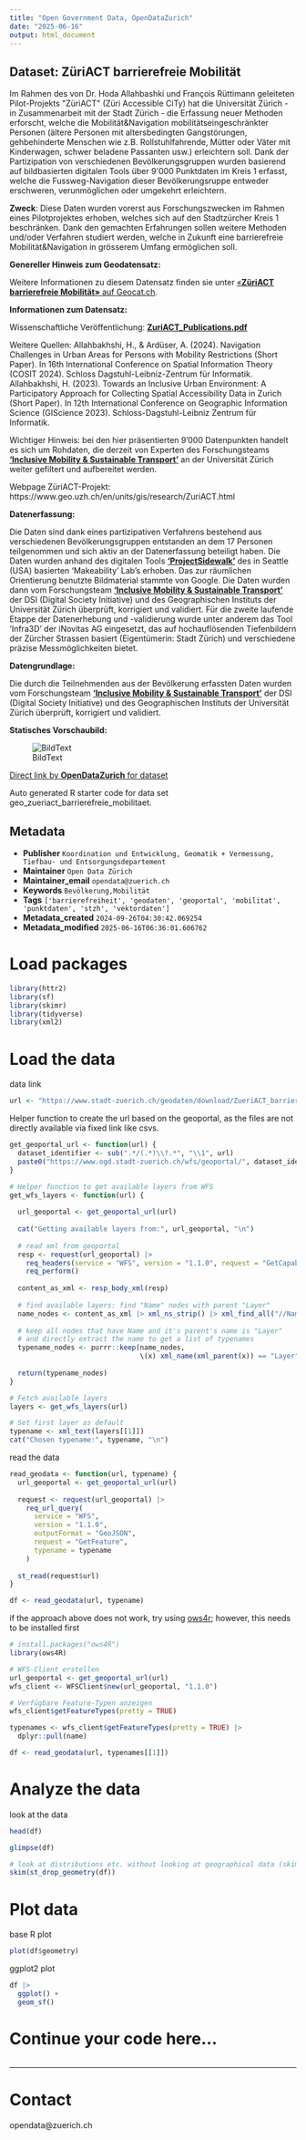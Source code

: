 ```yaml
---
title: "Open Government Data, OpenDataZurich"
date: "2025-06-16"
output: html_document
---
```


## Dataset: ZüriACT barrierefreie Mobilität

Im Rahmen des von Dr. Hoda Allahbashki und François Rüttimann geleiteten Pilot-Projekts &quot;ZüriACT&quot; (Züri Accessible CiTy) hat die Universität Zürich - in Zusammenarbeit mit der Stadt Zürich - die Erfassung neuer Methoden erforscht, welche die Mobilität&amp;Navigation mobilitätseingeschränkter Personen (ältere Personen mit altersbedingten Gangstörungen, gehbehinderte Menschen wie z.B. Rollstuhlfahrende, Mütter oder Väter mit Kinderwagen, schwer beladene Passanten usw.) erleichtern soll. Dank der Partizipation von verschiedenen Bevölkerungsgruppen wurden basierend auf bildbasierten digitalen Tools über 9&#39;000 Punktdaten im Kreis 1 erfasst, welche die Fussweg-Navigation dieser Bevölkerungsruppe entweder erschweren, verunmöglichen oder umgekehrt erleichtern.

**Zweck**: Diese Daten wurden vorerst aus Forschungszwecken im Rahmen eines Pilotprojektes erhoben, welches sich auf den Stadtzürcher Kreis 1 beschränken. Dank den gemachten Erfahrungen sollen weitere Methoden und/oder Verfahren studiert werden, welche in Zukunft eine barrierefreie Mobilität&amp;Navigation in grösserem Umfang ermöglichen soll.

**Genereller Hinweis zum Geodatensatz:**


Weitere Informationen zu diesem Datensatz finden sie unter [«**ZüriACT barrierefreie Mobilität»** auf Geocat.ch](https://www.geocat.ch/geonetwork/srv/ger/catalog.search#/metadata/2377f507-8be4-4e32-a7a4-8146bb7e6b53).				
			   

**Informationen zum Datensatz:**

Wissenschaftliche Veröffentlichung: <a style='font-weight:bold' href='https://gis.stadt-zuerich.ch/zueriplan_docs/diverse/ZuriACT_Publications.pdf' target='_blank'>ZuriACT_Publications.pdf</a>

Weitere Quellen: Allahbakhshi, H., & Ardüser, A. (2024). Navigation Challenges in Urban Areas for Persons with Mobility Restrictions (Short Paper). In 16th International Conference on Spatial Information Theory (COSIT 2024). Schloss Dagstuhl-Leibniz-Zentrum für Informatik.
Allahbakhshi, H. (2023). Towards an Inclusive Urban Environment: A Participatory Approach for Collecting Spatial Accessibility Data in Zurich (Short Paper). In 12th International Conference on Geographic Information Science (GIScience 2023). Schloss-Dagstuhl-Leibniz Zentrum für Informatik.

Wichtiger Hinweis: bei den hier präsentierten 9'000 Datenpunkten handelt es sich um Rohdaten, die derzeit von Experten des Forschungsteams <a style='font-weight:bold' href='https://www.geo.uzh.ch/en/units/gis/research/inclusive-mobility-sustainable-transport.html' target='_blank'> 'Inclusive Mobility & Sustainable Transport'</a> an der Universität Zürich weiter gefiltert und aufbereitet werden.

Webpage ZüriACT-Projekt: https://www.geo.uzh.ch/en/units/gis/research/ZuriACT.html


**Datenerfassung:**

Die Daten sind dank eines partizipativen Verfahrens bestehend aus verschiedenen Bevölkerungsgruppen entstanden an dem 17 Personen teilgenommen und sich aktiv an der Datenerfassung beteiligt haben. Die Daten wurden anhand des digitalen Tools <a style='font-weight:bold' href='https://sidewalk-chicago.cs.washington.edu/' target='_blank'> 'ProjectSidewalk'</a> des in Seattle (USA) basierten 'Makeability' Lab's erhoben. Das zur räumlichen Orientierung benutzte Bildmaterial stammte von Google. Die Daten wurden dann vom Forschungsteam  <a style='font-weight:bold' href='https://www.geo.uzh.ch/en/units/gis/research/inclusive-mobility-sustainable-transport.html' target='_blank'>'Inclusive Mobility & Sustainable Transport'</a>  der DSI (Digital Society Initiative) und des Geographischen Instituts der Universität Zürich überprüft, korrigiert und validiert. Für die zweite laufende Etappe der Datenerhebung und -validierung wurde unter anderem das Tool 'Infra3D' der iNovitas AG eingesetzt, das auf hochauflösenden Tiefenbildern der Zürcher Strassen basiert (Eigentümerin: Stadt Zürich) und verschiedene präzise Messmöglichkeiten bietet.

**Datengrundlage:**

Die durch die Teilnehmenden aus der Bevölkerung erfassten Daten wurden vom Forschungsteam <a style='font-weight:bold' href='https://www.geo.uzh.ch/en/units/gis/research/inclusive-mobility-sustainable-transport.html' target='_blank'> 'Inclusive Mobility & Sustainable Transport'</a> der DSI (Digital Society Initiative) und des Geographischen Instituts der Universität Zürich überprüft, korrigiert und validiert.


**Statisches Vorschaubild:**

![BildText](https://www.gis.stadt-zuerich.ch/zueriplan_docs/geocat/2377f507-8be4-4e32-a7a4-8146bb7e6b53.png)



[Direct link by **OpenDataZurich** for dataset](https://data.stadt-zuerich.ch/dataset/geo_zueriact_barrierefreie_mobilitaet)

Auto generated R starter code for data set geo_zueriact_barrierefreie_mobilitaet.

## Metadata

- **Publisher** `Koordination und Entwicklung, Geomatik + Vermessung, Tiefbau- und Entsorgungsdepartement`
- **Maintainer** `Open Data Zürich`
- **Maintainer_email** `opendata@zuerich.ch`
- **Keywords** `Bevölk­erung,Mobilität`
- **Tags** `['barrierefreiheit', 'geodaten', 'geoportal', 'mobilitat', 'punktdaten', 'stzh', 'vektordaten']`
- **Metadata_created** `2024-09-26T04:30:42.069254`
- **Metadata_modified** `2025-06-16T06:36:01.606762`


# Load packages

```r
library(httr2)
library(sf)
library(skimr)
library(tidyverse)
library(xml2)
```

# Load the data

data link
```r
url <- "https://www.stadt-zuerich.ch/geodaten/download/ZueriACT_barrierefreie_Mobilitaet?format=geojson_link"
```


Helper function to create the url based on the geoportal, as the files are not directly available via fixed link like csvs.
```r
get_geoportal_url <- function(url) {
  dataset_identifier <- sub(".*/(.*)\\?.*", "\\1", url)
  paste0("https://www.ogd.stadt-zuerich.ch/wfs/geoportal/", dataset_identifier)
}
```

```r
# Helper function to get available layers from WFS
get_wfs_layers <- function(url) {
  
  url_geoportal <- get_geoportal_url(url)
  
  cat("Getting available layers from:", url_geoportal, "\n")
  
  # read xml from geoportal
  resp <- request(url_geoportal) |> 
    req_headers(service = "WFS", version = "1.1.0", request = "GetCapabilities") |> 
    req_perform()
  
  content_as_xml <- resp_body_xml(resp)
  
  # find available layers: find "Name" nodes with parent "Layer"
  name_nodes <- content_as_xml |> xml_ns_strip() |> xml_find_all("//Name")
  
  # keep all nodes that have Name and it's parent's name is "Layer"
  # and directly extract the name to get a list of typenames
  typename_nodes <- purrr::keep(name_nodes,
                                \(x) xml_name(xml_parent(x)) == "Layer")
  
  return(typename_nodes)
}

# Fetch available layers
layers <- get_wfs_layers(url)

# Set first layer as default
typename <- xml_text(layers[[1]])
cat("Chosen typename:", typename, "\n")
```

read the data
```r
read_geodata <- function(url, typename) {
  url_geoportal <- get_geoportal_url(url)
  
  request <- request(url_geoportal) |>
    req_url_query(
      service = "WFS",
      version = "1.1.0",
      outputFormat = "GeoJSON",
      request = "GetFeature",
      typename = typename
    )
  
  st_read(request$url)
}

df <- read_geodata(url, typename)
```

if the approach above does not work, try using [ows4r](https://eblondel.github.io/ows4R/); however, this needs to be installed first
```r
# install.packages("ows4R")
library(ows4R)

# WFS-Client erstellen
url_geoportal <- get_geoportal_url(url)
wfs_client <- WFSClient$new(url_geoportal, "1.1.0")

# Verfügbare Feature-Typen anzeigen
wfs_client$getFeatureTypes(pretty = TRUE)

typenames <- wfs_client$getFeatureTypes(pretty = TRUE) |> 
  dplyr::pull(name)

df <- read_geodata(url, typenames[[1]])
```

# Analyze the data

look at the data
```r
head(df)
```

```r
glimpse(df)
```

```r
# look at distributions etc. without looking at geographical data (skim cannot deal with geometries)
skim(st_drop_geometry(df))
```

# Plot data

base R plot
```r
plot(df$geometry)
```

ggplot2 plot
```r
df |>
  ggplot() +
  geom_sf()
```

# Continue your code here...

```r

```

------------------------------------------------------------------------

# Contact

opendata@zuerich.ch
